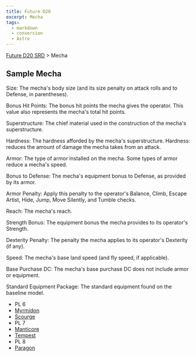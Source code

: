 ```yaml
---
title: Future D20
excerpt: Mecha
tags:
  - markdown
  - conversion
  - Astro
---
```






[Future D20 SRD]( / ) > Mecha




## Sample Mecha


Size: The mecha's body size (and its size penalty on attack rolls and to Defense, in parentheses).


Bonus Hit Points: The bonus hit points the mecha gives the operator. This value also represents the mecha's total hit points.


Superstructure: The chief material used in the construction of the mecha's superstructure.


Hardness: The hardness afforded by the mecha's superstructure. Hardness: reduces the amount of damage the mecha takes from an attack.


Armor: The type of armor installed on the mecha. Some types of armor reduce a mecha's speed.


Bonus to Defense: The mecha's equipment bonus to Defense, as provided by its armor.


Armor Penalty: Apply this penalty to the operator's Balance, Climb, Escape Artist, Hide, Jump, Move Silently, and Tumble checks.


Reach: The mecha's reach.


Strength Bonus: The equipment bonus the mecha provides to its operator's Strength.


Dexterity Penalty: The penalty the mecha applies to its operator's Dexterity (if any).


Speed: The mecha's base land speed (and fly speed, if applicable).


Base Purchase DC: The mecha's base purchase DC does not include armor or equipment.


Standard Equipment Package: The standard equipment found on the baseline model.


- PL 6
- [Myrmidon](future-d20-srd-mecha-sample-mecha-myrmidon)
- [Scourge](future-d20-srd-mecha-sample-mecha-scourge)
- PL 7
- [Manticore](future-d20-srd-mecha-sample-mecha-manticore)
- [Tempest](future-d20-srd-mecha-sample-mecha-tempest)
- PL 8
- [Paragon](future-d20-srd-mecha-sample-mecha-paragon)



